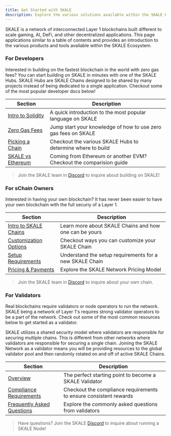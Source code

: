 ```yaml
---
title: Get Started with SKALE
description: Explore the various solutions available within the SKALE Ecosystem
---
```



SKALE is a network of interconnected Layer 1 blockchains built different
to scale gaming, AI, DeFi, and other decentralized applications. This page applications
similar to a table of contents and provides an introduction to the various products and tools
available within the SKALE Ecosystem.

### For Developers

Interested in building on the fastest blockchain in the world with zero gas fees?
You can start building on SKALE in minutes with one of the SKALE Hubs. SKALE Hubs are SKALE Chains
designed to be shared by many projects instead of being dedicated to a single application. Checkout some of the most
popular developer docs below!

| Section | Description |
| ------- | ----------- |
| [Intro to Solidity](/building-applications/solidity-quickstart) | A quick introduction to the most popular language on SKALE |
| [Zero Gas Fees](/building-applications/gas-fees) | Jump start your knowledge of how to use zero gas fees on SKALE |
| [Picking a Chain](/building-applications/pick-a-chain) | Checkout the various SKALE Hubs to determine where to build |
| [SKALE vs Ethereum](/building-applications/skale-vs-ethereum) | Coming from Ethereum or another EVM? Checkout the comparision guide |

> Join the SKALE team in [Discord](https://discord.gg/skale) to inquire about building on SKALE!

### For sChain Owners

Interested in having your own blockchain? It has never been easier to have your own
blockchain with the full securiy of a Layer 1.

| Section | Description |
| ------- | ----------- |
| [Intro to SKALE Chains](/run-a-skale-chain/intro-to-schains) | Learn more about SKALE Chains and how one can be yours |
| [Customization Options](/run-a-skale-chain/customize-schain) | Checkout ways you can customize your SKALE Chain |
| [Setup Requirements](/run-a-skale-chain/setup-requirements) | Understand the setup requirements for a new SKALE Chain |
| [Pricing &amp; Payments](/run-a-skale-chain/pricing-and-payments) | Explore the SKALE Network Pricing Model |

> Join the SKALE team in [Discord](https://discord.gg/skale) to inquire about your own chain.

### For Validators

Real blockchains require validators or node operators to run the network. SKALE being a network of Layer 1's
requires strong validator operators to be a part of the network. Check out some of the most common resources below
to get started as a validator.

<Aside type="note">
    SKALE utilizes a shared security model where validators are responsible for securing multiple chains.
    This is different from other networks where validators are responsible for securing a single chain.
Joining the SKALE Network as a validator means you will be providing resources to the global validator pool
    and then randomly rotated on and off of active SKALE Chains.
</Aside>

| Section | Description |
| ------- | ----------- |
| [Overview](/run-a-skale-node/overview) | The perfect starting point to become a SKALE Validator |
| [Compliance Requirements](/run-a-skale-node/compliance-requirements) |  Checkout the compliance requirements to ensure consistent rewards |
| [Frequently Asked Questions](/run-a-skale-node/faq) | Explore the commonly asked questions from validators |

> Have questions? Join the SKALE [Discord](https://discord.gg/skale) to inquire about running a SKALE Node!